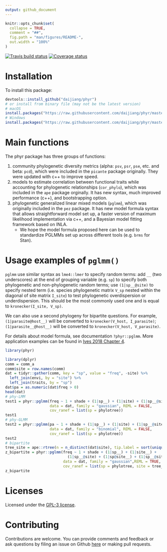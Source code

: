 ```yaml
---
output: github_document
---
```


<!-- README.md is generated from README.Rmd. Please edit that file -->

```r
knitr::opts_chunk$set(
  collapse = TRUE,
  comment = "##",
  fig.path = "man/figures/README-",
  out.width = "100%"
)
```

[![Travis build status](https://travis-ci.org/daijiang/phyr.svg?branch=master)](https://travis-ci.org/daijiang/phyr) [![Coverage status](https://codecov.io/gh/daijiang/phyr/branch/master/graph/badge.svg)](https://codecov.io/gh/daijiang/phyr)

# Installation

To install this package:

```r
devtools::install_github("daijiang/phyr")
# or install from binary file (may not be the latest version)
# macOS
install.packages("https://raw.githubusercontent.com/daijiang/phyr/master/phyr_0.1.6.tgz", repos = NULL)
# Windows
install.packages("https://raw.githubusercontent.com/daijiang/phyr/master/phyr_0.1.6.zip", repos = NULL)
```

# Main functions

The phyr package has three groups of functions:

1. community phylogenetic diversity metrics (alpha: `psv`, `psr`, `pse`, etc. and beta: `pcd`), which were included in the `picante` package originally. They were updated with c++ to improve speed.
2. models to estimate correlation between functional traits while accounting for phylogenetic relationships (`cor_phylo`), which was included in the `ape` package orginally. It has new syntax, much improved performance (c++), and bootstrapping option.
3. phylogenetic generalized linear mixed models (`pglmm`), which was originally included in the `pez` package. It has new model formula syntax that allows straightforward model set up, a faster version of maximum likelihood implementation via c++, and a Bayesian model fitting framework based on INLA. 
    + We hope the model formula proposed here can be used to standardize PGLMMs set up across different tools (e.g. `brms` for Stan).

# Usage examples of `pglmm()`

`pglmm` use similar syntax as `lme4::lmer` to specify random terms: add `__` (two underscores) at the end of grouping variable (e.g. `sp`) to specify both phylogenetic and non-phylogenetic random terms; use `(1|sp__@site)` to specify nested term (i.e. species phylogenetic matrix `V_sp` nested within the diagonal of site matrix `I_site`) to test phylogenetic overdispersion or underdispersion. This should be the most commonly used one and is equal to `kronecker(I_site, V_sp)`. 

We can also use a second phylogeny for bipartite questions. For example, `(1|parasite@host__)` will be converted to `kronecker(V_host, I_parasite)`; `(1|parasite__@host__)` will be converted to `kronecker(V_host, V_parasite)`.

For details about model formula, see documentation `?phyr::pglmm`. More application examples can be found in [Ives 2018 Chapter 4](https://leanpub.com/correlateddata).

```r
library(phyr)
```

```r
library(dplyr)
comm = comm_a
comm$site = row.names(comm)
dat = tidyr::gather(comm, key = "sp", value = "freq", -site) %>% 
  left_join(envi, by = "site") %>% 
  left_join(traits, by = "sp")
dat$pa = as.numeric(dat$freq > 0)
head(dat)
# phy-LMM
test1 = phyr::pglmm(freq ~ 1 + shade + (1|sp__) + (1|site) + (1|sp__@site), 
                    data = dat, family = "gaussian", REML = FALSE,
                    cov_ranef = list(sp = phylotree))
test1
# phy-GLMM
test2 = phyr::pglmm(pa ~ 1 + shade + (1|sp__) + (1|site) + (1|sp__@site), 
                    data = dat, family = "binomial", REML = FALSE,
                    cov_ranef = list(sp = phylotree))
test2
# bipartite
tree_site = ape::rtree(n = n_distinct(dat$site), tip.label = sort(unique(dat$site)))
z_bipartite = phyr::pglmm(freq ~ 1 + shade + (1|sp__) + (1|site__) + 
                            (1|sp__@site) + (1|sp@site__) + (1|sp__@site__), 
                          data = dat, family = "gaussian",REML = TRUE,
                          cov_ranef = list(sp = phylotree, site = tree_site))
z_bipartite
```

# Licenses

Licensed under the [GPL-3 license](https://www.gnu.org/licenses/gpl-3.0.en.html).

# Contributing

Contributions are welcome. You can provide comments and feedback or ask questions by filing an issue on Github [here](https://github.com/daijiang/phyr/issues) or making pull requests.

